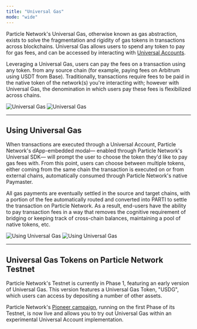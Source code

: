 ```yaml
---
title: "Universal Gas"
mode: "wide"
---
```


Particle Network's Universal Gas, otherwise known as gas abstraction, exists to solve the fragmentation and rigidity of gas tokens in transactions across blockchains. Universal Gas allows users to spend any token to pay for gas fees, and can be accessed by interacting with [Universal Accounts](/resources/modular-l1/universal-accounts).

Leveraging a Universal Gas, users can pay the fees on a transaction using any token. from any source chain (for example, paying fees on Arbitrum using USDT from Base). Traditionally, transactions require fees to be paid in the native token of the network(s) you're interacting with; however with Universal Gas, the denomination in which users pay these fees is flexibilized across chains.

<img
  className="block dark:hidden"
  src="/resources/modular-l1/images/universal-gas.png"
  alt="Universal Gas"
/>
<img
  className="hidden dark:block"
  src="/resources/modular-l1/images/universal-gas.png"
  alt="Universal Gas"
/>

***

## Using Universal Gas

When transactions are executed through a Universal Account, Particle Network's dApp-embedded modal— enabled through Particle Network's Universal SDK— will prompt the user to choose the token they'd like to pay gas fees with. From this point, users can choose between multiple tokens, either coming from the same chain the transaction is executed on or from external chains, automatically consumed through Particle Network's native Paymaster.

All gas payments are eventually settled in the source and target chains, with a portion of the fee automatically routed and converted into PARTI to settle the transaction on Particle Network. As a result, end-users have the ability to pay transaction fees in a way that removes the cognitive requirement of bridging or keeping track of cross-chain balances, maintaining a pool of native tokens, etc.

<img
  className="block dark:hidden"
  src="/resources/modular-l1/images/using-universal-gas.jpg"
  alt="Using Universal Gas"
/>
<img
  className="hidden dark:block"
  src="/resources/modular-l1/images/using-universal-gas.jpg"
  alt="Using Universal Gas"
/>

***

## Universal Gas Tokens on Particle Network Testnet

Particle Network's Testnet is currently in Phase 1, featuring an early version of Universal Gas. This version features a Universal Gas Token, "USDG", which users can access by depositing a number of other assets. 

<Tip>Particle Network's [Pioneer campaign](https://pioneer.particle.network/), running on the first Phase of its Testnet, is now live and allows you to try out Universal Gas within an experimental Universal Account implementation.</Tip>